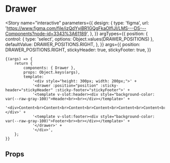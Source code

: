 
<Meta title="components/Drawer" component={Drawer} />

# Drawer

<Story
	name="interactive"
	parameters={{
		design: {
			type: 'figma',
			url: 'https://www.figma.com/file/izQdYyiBR1GQgFkaOIfIJI/LMS---DS---Components?node-id=3343%3A61189',
		},
	}}
	argTypes={{
		position: {
			control: { type: 'select', options: Object.values(DRAWER_POSITIONS) },
			defaultValue: DRAWER_POSITIONS.RIGHT,
		},
	}}
	args={{
		position: DRAWER_POSITIONS.RIGHT,
		stickyHeader: true,
		stickyFooter: true,
	}}
>
	{(args) => {
		return {
			components: { Drawer },
			props: Object.keys(args),
			template:
				'<div style="height: 300px; width: 200px;">' +
				'<drawer :position="position" :sticky-header="stickyHeader" :sticky-footer="stickyFooter">' +
				'<template v-slot:header><div style="background-color: var(--raw-gray-100)">Header<br><br></div></template>' +
				'<div>Content<br>Content<br>Content<br>Content<br>Content<br>Content<br>Content<br>Content<br>Content<br>Content<br>Content<br>Content<br>Content<br>Content<br>Content<br>Content<br>Content<br></div>' +
				'<template v-slot:footer><div style="background-color: var(--raw-gray-100)">Footer<br><br></div></template>' +
				'</drawer>' +
				'</div>',
		};
	}}
</Story>

## Props

<Props of={Drawer} />
